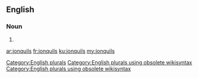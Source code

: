 ==English==

===Noun===
{{head|en}}

# {{plural of|jonquil}}

[[Category:English plurals]][[Category:English plurals using obsolete wikisyntax]][[Category:English plurals using obsolete wikisyntax]]

[[ar:jonquils]]
[[fr:jonquils]]
[[ku:jonquils]]
[[my:jonquils]]